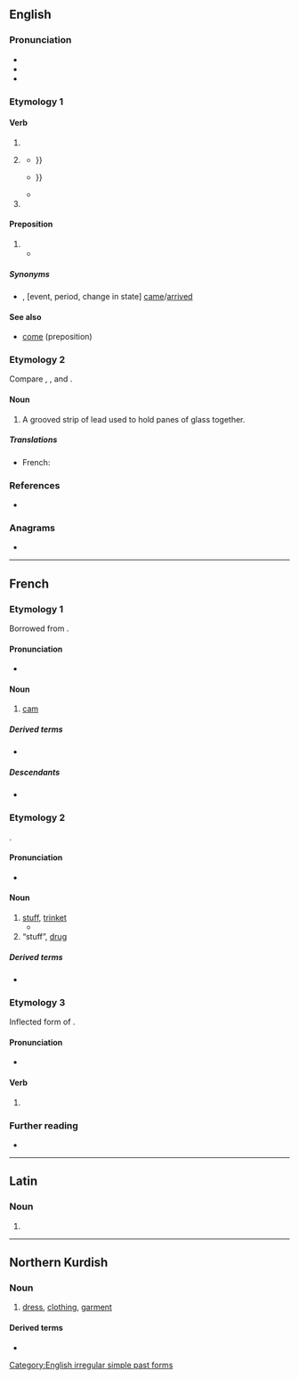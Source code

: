 {{also|camé|cá mè}}
==English==
{{wikipedia|Came (disambiguation)}}

===Pronunciation===
* {{IPA|en|/keɪm/|[kʰeɪ̯m]}}
* {{audio|en|en-us-came.ogg|Audio (US)}}
* {{rhymes|en|eɪm|s=1}}

===Etymology 1===

====Verb====
{{head|en|verb form}}

# {{en-simple past of|come}}
# {{lb|en|colloquial|nonstandard}} {{past participle of|en|come|nocat=1}}
#* {{quote-book|en|year=1812|publisher= T.C. Hansard|title=The Parliamentary Debates from the Year 1803 to the Present Time|volume=16|page=335|url=https://books.google.co.nz/books?id=NFVFAAAAYAAJ|passage= With that army the British army, in the course of its operations, must have '''came''' in contact; and, if that were likely, (may rather if it was impossible to avoid it.) I will ask, whether, under all the circumstances of Europe{{...}}}}
#* {{quote-book|en|year=2006|author=Kaspar Richter|publisher={{w|The World Bank}}|title=Thailand's Growth Path: From Recovery to Prosperity|page=50|url=https://books.google.co.nz/books?id=22V-PvdnDSoC|passage= Thailand's expansion of access to secondary and tertiary education is unlikely to have '''came''' at the expense of quality. International achievement test{{sic}} show Thai students consistently outperforming not just Indonesia, whose per capita national income is less than half of Thailand's{{...}}}}
#* {{quote-book|en|date=1 April 2011|publisher= Kensington Publishing Corp|author=Angie Daniels |title=Careful of the Company You Keep
|page=53|url=https://books.google.co.nz/books?id=pH3Bcgh3nDYC|passage= I don't know why her ass couldn't have just waited until I had got ready so we could have '''came''' together. It's bad enough I even have to be in this mothafucka.}}
# {{en-simple past of|cum}}

====Preposition====
{{en-prep}}

# {{non-gloss definition|Used to indicate that the following event, period, or change in state occurred in the past, after a time of waiting, enduring, or anticipation}}
#* {{quote-book|en|title=If Winter Comes|page=256|books.google.com/books?id=PXURAAAAYAAJ|author=Arthur Stuart-Menteth Hutchinson|year=1921|passage='''Came''' Christmas by which, at the outset, everybody knew it would be over, and it was not over. '''Came''' June, 1915, concerning which, at the outset, he had joined with Mr. Fortune, Twyning and Harold in laughter at his own grotesque idea of the war lasting to the dramatic effect of a culminating battle on the centenary of Waterloo, and the war had lasted, and was still lasting.}}

=====Synonyms=====
* {{sense|following event etc, in the past after waiting}} {{l|en|by}}, {{l|en|when}} [event, period, change in state] [[come|came]]/[[arrive|arrived]]

====See also====
* [[come#Preposition|come]] (preposition)

===Etymology 2===
Compare {{cog|sco|came||comb}}, {{m|sco|caim||comb}}, and {{cog|enm|camet||silver}}.

====Noun====
{{en-noun}}

# A grooved strip of lead used to hold panes of glass together.

=====Translations=====
{{trans-top|A grooved strip of lead}}
* French: {{t+|fr|plomb|m}}
{{trans-mid}}
{{trans-bottom}}

===References===
* {{R:OneLook}}

===Anagrams===
* {{anagrams|en|a=acem|ACME|Acme|ECMA|EMAC|Mace|Mače|acme|eMac|mace}}

[[Category:English irregular simple past forms]]

----

==French==

===Etymology 1===
Borrowed from {{bor|fr|nl|kam||[[cog]] of a wheel; originally, [[comb]]}}.

====Pronunciation====
* {{fr-IPA}}

====Noun====
{{fr-noun|f}}

# [[cam]] {{gloss|part of engine}}

=====Derived terms=====
* {{l|fr|arbre à cames}}

=====Descendants=====
* {{desc|ro|camă|bor=1}}

===Etymology 2===
{{clipping|fr|camelote}}.

====Pronunciation====
* {{IPA|fr|/kamø/}}

====Noun====
{{fr-noun|f}}

# [[stuff]], [[trinket]]
#* {{quote-song|fr|date=2018-08-04|url=https://genius.com/Lasko-kelvin-3-minutes-chrono-lyrics|author=Lasko Kelvin|title=3 Minutes Chrono|note=from 1:22|passage=Ouais fait beleck a la came ouais fait beleck a la came<br/>Pour mes maliens et mes camers descente dans ta tess on arrive en camion<br/>Sur le tec' y'a mon gars Kama des geush de beuh une dizaine de camés|t=Keep care of your stuff, keep care of your stuff, aye, aye<br/>For my Malians and my Cameroonians descend into the ends in a truck,<br/>Into the dormitory town, there is my man Kama from the hemp nitties, a dozen of druggies.}}
# “stuff”, [[drug]]

=====Derived terms=====
* {{l|fr|camer}}

===Etymology 3===
Inflected form of {{m|fr|camer}}.

====Pronunciation====
* {{fr-IPA}}

====Verb====
{{head|fr|verb form}}

# {{inflection of|fr|camer||1//3|s|pres|ind//sub|;|2|s|impr}}

===Further reading===
* {{R:TLFi}}

{{c|fr|Recreational drugs}}

----

==Latin==

===Noun===
{{la-noun-form|cāme}}

# {{inflection of|la|cāmus||voc|s}}

----

==Northern Kurdish==

===Noun===
{{kmr-noun}}

# [[dress]], [[clothing]], [[garment]]

====Derived terms====
* {{l|kmr|camedank}}